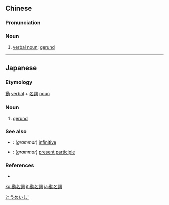 {{also|动名词}}
==Chinese==
{{zh-forms|s=动名词|type=12}}

===Pronunciation===
{{zh-pron
|m=dòngmíngcí
|c=dung6 ming4 ci4
|cat=n
}}

===Noun===
{{zh-noun}}

# [[verbal noun]]; [[gerund]]

{{zh-cat|Grammar|Parts of speech}}

----

==Japanese==
{{ja-kanjitab|どう|めい|し|yomi=on}}

===Etymology===
[[動]] [[verbal]] + [[名詞]] [[noun]]

===Noun===
{{ja-noun|どうめいし}}

# {{lb|ja|grammar|sort=とうめいし'}} [[gerund]]

===See also===
* {{ja-r|不定詞|ふていし}}: (''grammar'') [[infinitive]]
* {{ja-r|現在分詞|げんざいぶんし}}: (''grammar'') [[present participle]]

===References===
* {{R:Shogakukan}}

[[Category:ja:Parts of speech|とうめいし']]

[[ko:動名詞]]
[[it:動名詞]]
[[ja:動名詞]]